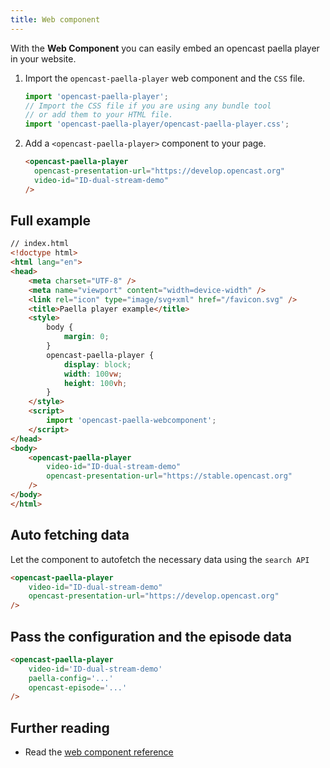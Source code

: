 ```yaml
---
title: Web component
---
```



With the **Web Component** you can easily embed an opencast paella player in your website.

<Steps>

1. Import the `opencast-paella-player` web component and the `CSS` file.


   ```js
   import 'opencast-paella-player';
   // Import the CSS file if you are using any bundle tool
   // or add them to your HTML file.
   import 'opencast-paella-player/opencast-paella-player.css';
   ```

2. Add a  `<opencast-paella-player>`  component to your page.

   ```html
   <opencast-paella-player
     opencast-presentation-url="https://develop.opencast.org"
     video-id="ID-dual-stream-demo"
   />
   ```

</Steps>

## Full example

```html
// index.html
<!doctype html>
<html lang="en">
<head>
    <meta charset="UTF-8" />
    <meta name="viewport" content="width=device-width" />
    <link rel="icon" type="image/svg+xml" href="/favicon.svg" />
    <title>Paella player example</title>
    <style>
        body {
            margin: 0;
        }
        opencast-paella-player {
            display: block;
            width: 100vw;
            height: 100vh;
        }
    </style>
    <script>
        import 'opencast-paella-webcomponent';
    </script>
</head>
<body>
    <opencast-paella-player
        video-id="ID-dual-stream-demo"
        opencast-presentation-url="https://stable.opencast.org"
    />
</body>
</html>	
```



<Paella
    opencastPresentationUrl='https://stable.opencast.org'
    videoId='ID-dual-stream-demo'
/>

## Auto fetching data
Let the component to autofetch the necessary data using the `search API`

```html
<opencast-paella-player
    video-id="ID-dual-stream-demo"
    opencast-presentation-url="https://develop.opencast.org"
/>
```

## Pass the configuration and the episode data


```html
<opencast-paella-player
    video-id='ID-dual-stream-demo'
    paella-config='...'
    opencast-episode='...'
/>
```

## Further reading

- Read the [web component reference](/paella-opencast/reference/paella-opencast-component/)
